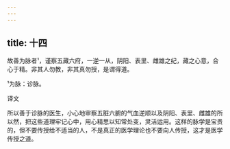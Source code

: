 ```yaml
---
---
---
```

title: 十四
---




故善为脉者¹，谨察五藏六府，一逆一从，阴阳、表里、雌雄之纪，藏之心意，合心于精。非其人勿教，非其真勿授，是谓得道。

¹为脉：诊脉。

译文

所以善于诊脉的医生，小心地审察五脏六腑的气血逆顺以及阴阳、表里、雌雄的所以然，把这些道理牢记心中，用心精思以知常处变，灵活运用。这样的脉学是宝贵的，但不要传授给不适当的人，不是真正的医学理论也不要向人传授，这才是医学传授之道。